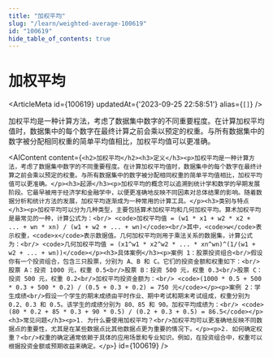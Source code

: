 ```yaml
---
title: "加权平均"
slug: "/learn/weighted-average-100619"
id: "100619"
hide_table_of_contents: true
---
```



# 加权平均

<ArticleMeta id={100619} updatedAt={'2023-09-25 22:58:51'} alias={`[]`} />
<div className='border-solid border-b border-t-0 my-4 border-[var(--ifm-color-gray-300)]' />

加权平均是一种计算方法，考虑了数据集中数字的不同重要程度。在计算加权平均值时，数据集中的每个数字在最终计算之前会乘以预定的权重。与所有数据集中的数字被分配相同权重的简单平均值相比，加权平均值可以更准确。

<AIContent content={`<h2>加权平均</h2><h3>定义</h3><p>加权平均是一种计算方法，考虑了数据集中数字的不同重要程度。在计算加权平均值时，数据集中的每个数字在最终计算之前会乘以预定的权重。与所有数据集中的数字被分配相同权重的简单平均值相比，加权平均值可以更准确。</p><h3>起源</h3><p>加权平均的概念可以追溯到统计学和数学的早期发展阶段。它最早被用于经济学和金融学中，以便更准确地反映不同因素对总体结果的影响。随着数据分析和统计方法的发展，加权平均逐渐成为一种常用的计算工具。</p><h3>类别与特点</h3><p>加权平均可以分为几种类型，主要包括算术加权平均和几何加权平均。算术加权平均是最常见的一种，计算公式为：<br/> <code>加权平均值 = (w1 * x1 + w2 * x2 + ... + wn * xn) / (w1 + w2 + ... + wn)</code><br/>其中，<code>w</code>表示权重，<code>x</code>表示数据值。几何加权平均则用于乘法关系的数据集，计算公式为：<br/> <code>几何加权平均值 = (x1^w1 * x2^w2 * ... * xn^wn)^(1/(w1 + w2 + ... + wn))</code></p><h3>具体案例</h3><p>案例 1：股票投资组合<br/>假设你有一个投资组合，包含三只股票，分别为 A、B 和 C。它们的投资金额和权重如下：<br/>股票 A：投资 1000 元，权重 0.5<br/>股票 B：投资 500 元，权重 0.3<br/>股票 C：投资 500 元，权重 0.2<br/>加权平均投资金额为：<br/> <code>(1000 * 0.5 + 500 * 0.3 + 500 * 0.2) / (0.5 + 0.3 + 0.2) = 750 元</code></p><p>案例 2：学生成绩<br/>假设一个学生的期末成绩由平时作业、期中考试和期末考试组成，权重分别为 0.2、0.3 和 0.5。该学生的成绩分别为 80、85 和 90。加权平均成绩为：<br/> <code>(80 * 0.2 + 85 * 0.3 + 90 * 0.5) / (0.2 + 0.3 + 0.5) = 86.5</code></p><h3>常见问题</h3><p>1. 为什么要使用加权平均？<br/>加权平均可以更准确地反映不同数据点的重要性，尤其是在某些数据点比其他数据点更为重要的情况下。</p><p>2. 如何确定权重？<br/>权重的确定通常依赖于具体的应用场景和专业知识。例如，在投资组合中，权重可以根据投资金额或预期收益来确定。</p>`} id={100619} />
